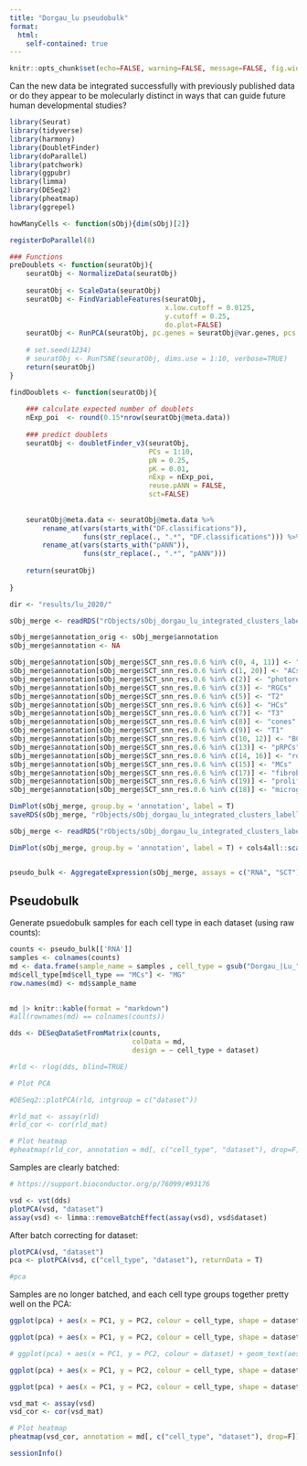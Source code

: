 ```yaml
---
title: "Dorgau_lu pseudobulk"
format: 
  html:
    self-contained: true
---
```


```r
knitr::opts_chunk$set(echo=FALSE, warning=FALSE, message=FALSE, fig.width = 10, fig.height = 10)

```


Can the new data be integrated successfully with previously published data or do they appear to be molecularly distinct in ways that can guide future human developmental studies? 


```r
library(Seurat)
library(tidyverse)
library(harmony)
library(DoubletFinder)
library(doParallel)
library(patchwork)
library(ggpubr)
library(limma)
library(DESeq2)
library(pheatmap)
library(ggrepel)

howManyCells <- function(sObj){dim(sObj)[2]}

registerDoParallel(8)

### Functions
preDoublets <- function(seuratObj){  
    seuratObj <- NormalizeData(seuratObj)
    
    seuratObj <- ScaleData(seuratObj)
    seuratObj <- FindVariableFeatures(seuratObj, 
                                      x.low.cutoff = 0.0125, 
                                      y.cutoff = 0.25, 
                                      do.plot=FALSE)
    seuratObj <- RunPCA(seuratObj, pc.genes = seuratObj@var.genes, pcs.print = 0)
    
    # set.seed(1234)
    # seuratObj <- RunTSNE(seuratObj, dims.use = 1:10, verbose=TRUE)
    return(seuratObj)
}

findDoublets <- function(seuratObj){
    
    ### calculate expected number of doublets
    nExp_poi  <- round(0.15*nrow(seuratObj@meta.data))
    
    ### predict doublets
    seuratObj <- doubletFinder_v3(seuratObj, 
                                  PCs = 1:10, 
                                  pN = 0.25, 
                                  pK = 0.01, 
                                  nExp = nExp_poi, 
                                  reuse.pANN = FALSE, 
                                  sct=FALSE)
    
    
    seuratObj@meta.data <- seuratObj@meta.data %>% 
        rename_at(vars(starts_with("DF.classifications")), 
                  funs(str_replace(., ".*", "DF.classifications"))) %>%
        rename_at(vars(starts_with("pANN")), 
                  funs(str_replace(., ".*", "pANN")))
    
    return(seuratObj) 
    
}

dir <- "results/lu_2020/"


```

```r
sObj_merge <- readRDS("rObjects/sObj_dorgau_lu_integrated_clusters_labelled_fixed.rds")

sObj_merge$annotation_orig <- sObj_merge$annotation
sObj_merge$annotation <- NA

sObj_merge$annotation[sObj_merge$SCT_snn_res.0.6 %in% c(0, 4, 11)] <- "RPCs"
sObj_merge$annotation[sObj_merge$SCT_snn_res.0.6 %in% c(1, 20)] <- "ACs"
sObj_merge$annotation[sObj_merge$SCT_snn_res.0.6 %in% c(2)] <- "photoreceptor_precursors"
sObj_merge$annotation[sObj_merge$SCT_snn_res.0.6 %in% c(3)] <- "RGCs"
sObj_merge$annotation[sObj_merge$SCT_snn_res.0.6 %in% c(5)] <- "T2"
sObj_merge$annotation[sObj_merge$SCT_snn_res.0.6 %in% c(6)] <- "HCs"
sObj_merge$annotation[sObj_merge$SCT_snn_res.0.6 %in% c(7)] <- "T3"
sObj_merge$annotation[sObj_merge$SCT_snn_res.0.6 %in% c(8)] <- "cones"
sObj_merge$annotation[sObj_merge$SCT_snn_res.0.6 %in% c(9)] <- "T1"
sObj_merge$annotation[sObj_merge$SCT_snn_res.0.6 %in% c(10, 12)] <- "BCs"
sObj_merge$annotation[sObj_merge$SCT_snn_res.0.6 %in% c(13)] <- "pRPCs"
sObj_merge$annotation[sObj_merge$SCT_snn_res.0.6 %in% c(14, 16)] <- "rods"
sObj_merge$annotation[sObj_merge$SCT_snn_res.0.6 %in% c(15)] <- "MCs"
sObj_merge$annotation[sObj_merge$SCT_snn_res.0.6 %in% c(17)] <- "fibroblasts"
sObj_merge$annotation[sObj_merge$SCT_snn_res.0.6 %in% c(19)] <- "proliferating_cells"
sObj_merge$annotation[sObj_merge$SCT_snn_res.0.6 %in% c(18)] <- "microglia"

DimPlot(sObj_merge, group.by = 'annotation', label = T)
saveRDS(sObj_merge, "rObjects/sObj_dorgau_lu_integrated_clusters_labelled_fixed.rds")

```

```r
sObj_merge <- readRDS("rObjects/sObj_dorgau_lu_integrated_clusters_labelled_fixed.rds")

DimPlot(sObj_merge, group.by = 'annotation', label = T) + cols4all::scale_color_discrete_c4a_cat("poly.light24") + NoAxes()


pseudo_bulk <- AggregateExpression(sObj_merge, assays = c("RNA", "SCT"), return.seurat = F, group.by = c("dataset", "annotation"), slot = 'counts')

```

## Pseudobulk

Generate psuedobulk samples for each cell type in each dataset (using raw counts):

```r
counts <- pseudo_bulk[['RNA']]
samples <- colnames(counts)
md <- data.frame(sample_name = samples , cell_type = gsub("Dorgau_|Lu_", "", samples), dataset = gsub("_.*", "", samples))
md$cell_type[md$cell_type == "MCs"] <- "MG"
row.names(md) <- md$sample_name

 
md |> knitr::kable(format = "markdown")
#all(rownames(md) == colnames(counts))        
```


```r
dds <- DESeqDataSetFromMatrix(counts, 
                              colData = md, 
                              design = ~ cell_type + dataset)

#rld <- rlog(dds, blind=TRUE)

# Plot PCA

#DESeq2::plotPCA(rld, intgroup = c("dataset"))

#rld_mat <- assay(rld)
#rld_cor <- cor(rld_mat)

# Plot heatmap
#pheatmap(rld_cor, annotation = md[, c("cell_type", "dataset"), drop=F])
```

Samples are clearly batched:

```r
# https://support.bioconductor.org/p/76099/#93176

vsd <- vst(dds)
plotPCA(vsd, "dataset")
assay(vsd) <- limma::removeBatchEffect(assay(vsd), vsd$dataset)

```

After batch correcting for dataset:

```r
plotPCA(vsd, "dataset")
pca <- plotPCA(vsd, c("cell_type", "dataset"), returnData = T)
```

```r
#pca
```

Samples are no longer batched, and each cell type groups together pretty well on the PCA:

```r
ggplot(pca) + aes(x = PC1, y = PC2, colour = cell_type, shape = dataset) + geom_point(size = 3) +  cols4all::scale_color_discrete_c4a_cat("poly.dark24") + theme_bw()

ggplot(pca) + aes(x = PC1, y = PC2, colour = cell_type, shape = dataset) + geom_point(size = 3) + geom_label_repel(aes(label = cell_type), max.overlaps = 20)  + cols4all::scale_color_discrete_c4a_cat("poly.dark24") + theme_bw()

# ggplot(pca) + aes(x = PC1, y = PC2, colour = dataset) + geom_text(aes(label = cell_type), size = 3)  + cols4all::scale_color_discrete_c4a_cat("poly.dark24") + theme_bw()

ggplot(pca) + aes(x = PC1, y = PC2, colour = cell_type, shape = dataset, group = cell_type) + geom_point(size = 3) + geom_line() + cols4all::scale_color_discrete_c4a_cat("poly.dark24") + theme_bw()

ggplot(pca) + aes(x = PC1, y = PC2, colour = cell_type, shape = dataset, group = cell_type) + geom_point(size = 3) + geom_line() + geom_label_repel(aes(label = cell_type), max.overlaps = 20) + cols4all::scale_color_discrete_c4a_cat("poly.dark24") + theme_bw()
```


```r
vsd_mat <- assay(vsd)
vsd_cor <- cor(vsd_mat)

# Plot heatmap
pheatmap(vsd_cor, annotation = md[, c("cell_type", "dataset"), drop=F])
```



```r
sessionInfo()
```

